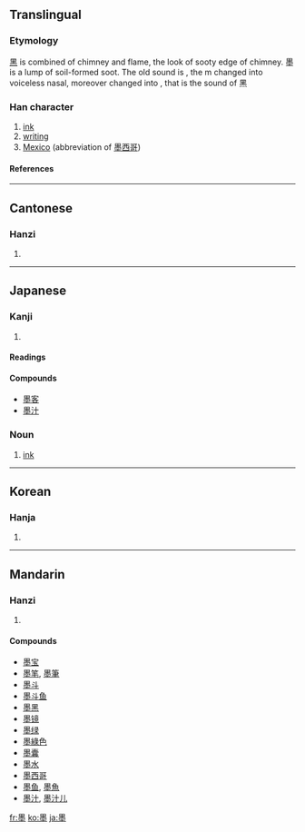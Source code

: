 ==Translingual==
===Etymology===
[[黑]] is combined of chimney and flame, the look of sooty edge of chimney. 墨 is a lump of soil-formed soot. The old sound is {{IPAchar|/ mək /}}, the m changed into voiceless nasal, moreover changed into {{IPAchar|/ hək /}}, that is the sound of 黑

===Han character===
{{Han char|rn=32|rad=土|as=11|sn=15|four=6010<sub>4</sub>|canj=田土火土 (WGFG)}}
# [[ink]]
# [[writing]]
# [[Mexico]] (abbreviation of [[墨西哥]])

====References====
{{Han ref|kx=0238.400|dkj=05469|dj=0478.020|hdz=10487.030|uh=58A8|ud=22696|bh=BEA5|bd=48805}}

----
==Cantonese==
===Hanzi===
{{yue-hanzi|jyut=|y=mak6}}
# {{defn|Cantonese}}
----
==Japanese==
===Kanji===
{{ja-kanji|grade=c|rs=土11}}
# {{defn|Japanese}} 
====Readings====
{{ja-readings|on=[[ぼく]] (boku), [[もく]] (moku)|kun=[[すみ]] (sumi)}}

====Compounds====
*[[墨客]]
*[[墨汁]]

===Noun===
{{ja-noun|k|hira=すみ|rom=sumi}}
#[[ink]]
----

==Korean==
===Hanja===
{{ko-hanja|hangeul=묵|rv=muk|mr=muk}}
# {{defn|Korean}}
----
==Mandarin==
===Hanzi===
{{cmn-hanzi|pin=[[dūn]] ([[dun1]]), [[mò]] ([[mo4]])|wg=tun<sup>1</sup>, mo<sup>4</sup>}}
# {{defn|Mandarin}}

====Compounds====
*[[墨宝]]
*[[墨笔]], [[墨筆]]
*[[墨斗]]
*[[墨斗鱼]]
*[[墨黑]]
*[[墨镜]]
*[[墨绿]]
*[[墨綠色]]
*[[墨囊]]
*[[墨水]]
*[[墨西哥]]
*[[墨鱼]], [[墨魚]]
*[[墨汁]], [[墨汁儿]]

[[fr:墨]]
[[ko:墨]]
[[ja:墨]]